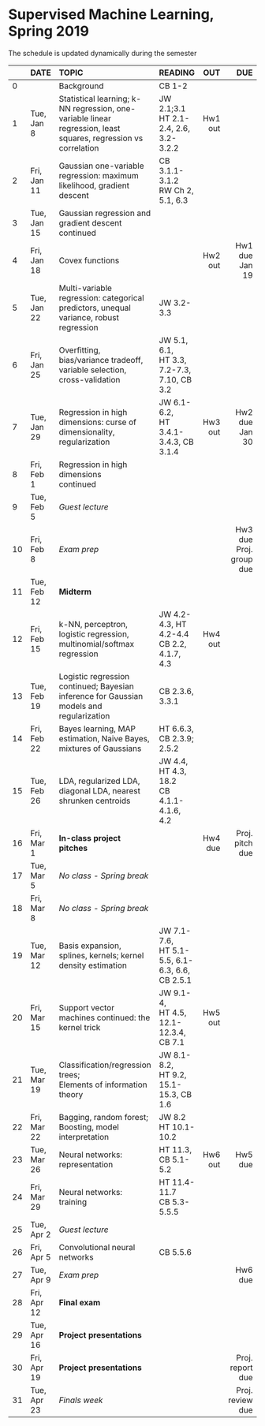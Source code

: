 <h1> Supervised Machine Learning, Spring 2019 </h1>
The schedule is updated dynamically during the semester
</br>

<font size="3">

|  | DATE      | TOPIC              |READING    |      OUT|      DUE   |
|--| --------- |:-------------------- |:---------------| -------:| ----------:|
|0 |           |Background|CB 1-2||||
|1 |Tue, Jan 8 |Statistical learning; k-NN regression, one-variable linear regression, least squares, regression vs correlation|JW 2.1;3.1</br>HT 2.1-2.4, 2.6, 3.2-3.2.2|Hw1 out||
|2 |Fri, Jan 11|Gaussian one-variable regression: maximum likelihood, gradient descent|CB 3.1.1-3.1.2</br>RW Ch 2, 5.1, 6.3|||
|3 |Tue, Jan 15|Gaussian regression and gradient descent continued||||
|4 |Fri, Jan 18|Covex functions||Hw2 out| Hw1 due Jan 19|
|5 |Tue, Jan 22|Multi-variable regression: categorical predictors, unequal variance, robust regression|JW 3.2-3.3|||
|6 |Fri, Jan 25|Overfitting, bias/variance tradeoff, variable selection, cross-validation|JW 5.1, 6.1,</br>HT 3.3, 7.2-7.3, 7.10, CB 3.2|||
|7 |Tue, Jan 29|Regression in high dimensions: curse of dimensionality, regularization|JW 6.1-6.2,</br>HT 3.4.1-3.4.3, CB 3.1.4|Hw3 out|Hw2 due Jan 30|
|8 |Fri, Feb 1 |Regression in high dimensions</br>continued||||
|9 |Tue, Feb 5 |*Guest lecture*|| |
|10|Fri, Feb 8 |*Exam prep*|||Hw3 due</br>Proj. group due|
|11|Tue, Feb 12|**Midterm**||||
|12|Fri, Feb 15|k-NN, perceptron, logistic regression, multinomial/softmax regression|JW 4.2-4.3, HT 4.2-4.4</br>CB 2.2, 4.1.7, 4.3|Hw4 out||
|13|Tue, Feb 19|Logistic regression continued; Bayesian inference for Gaussian models and regularization|CB 2.3.6, 3.3.1|||
|14|Fri, Feb 22|Bayes learning, MAP estimation, Naive Bayes, mixtures of Gaussians |HT 6.6.3,</br>CB 2.3.9; 2.5.2|||
|15|Tue, Feb 26|LDA, regularized LDA, diagonal LDA, nearest shrunken centroids|JW 4.4, HT 4.3, 18.2</br>CB 4.1.1-4.1.6, 4.2|||
|16|Fri, Mar 1|**In-class project pitches**||Hw4 due|Proj. pitch due|
|17|Tue, Mar 5 | *No class - Spring break* ||||
|18|Fri, Mar 8 | *No class - Spring break* ||||
|19|Tue, Mar 12 |Basis expansion, splines, kernels; kernel density estimation|JW 7.1-7.6,</br>HT 5.1-5.5, 6.1-6.3, 6.6,</br> CB 2.5.1|||
|20|Fri, Mar 15|Support vector machines continued: the kernel trick |JW 9.1-4, </br>HT 4.5, 12.1-12.3.4, CB 7.1|Hw5 out||
|21|Tue, Mar 19|Classification/regression trees;</br>Elements of information theory|JW 8.1-8.2,</br>HT 9.2, 15.1-15.3, CB 1.6|||
|22|Fri, Mar 22|Bagging, random forest;</br>Boosting, model interpretation|JW 8.2</br>HT 10.1-10.2|||
|23|Tue, Mar 26|Neural networks: representation|HT 11.3, CB 5.1-5.2|Hw6 out|Hw5 due|
|24|Fri, Mar 29|Neural networks: training|HT 11.4-11.7</br>CB 5.3-5.5.5|||
|25|Tue, Apr 2|*Guest lecture*||||
|26|Fri, Apr 5 |Convolutional neural networks|CB 5.5.6|||
|27|Tue, Apr 9 |*Exam prep*|||Hw6 due|
|28|Fri, Apr 12| **Final exam**||||
|29|Tue, Apr 16 |**Project presentations**||||
|30|Fri, Apr 19|**Project presentations**|||Proj. report due|
|31|Tue, Apr 23| *Finals week*|||Proj. review due|
</font>